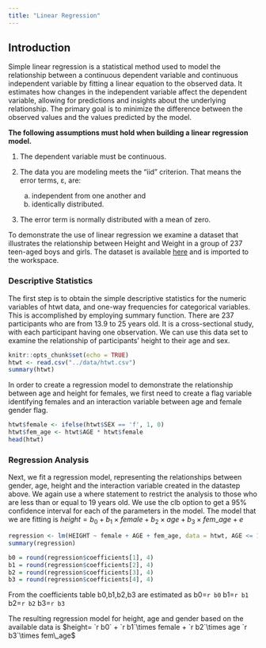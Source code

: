 ```yaml
---
title: "Linear Regression"
---
```


## Introduction

Simple linear regression is a statistical method used to model the relationship between a continuous dependent variable and continuous independent variable by fitting a linear equation to the observed data. It estimates how changes in the independent variable affect the dependent variable, allowing for predictions and insights about the underlying relationship. The primary goal is to minimize the difference between the observed values and the values predicted by the model.

**The following assumptions must hold when building a linear regression model.**

1.  The dependent variable must be continuous.

2.  The data you are modeling meets the "iid" criterion. That means the error terms, ε, are:

    a.  independent from one another and
    b.  identically distributed.

3.  The error term is normally distributed with a mean of zero.

To demonstrate the use of linear regression we examine a dataset that illustrates the relationship between Height and Weight in a group of 237 teen-aged boys and girls. The dataset is available [here](https://github.com/PSIAIMS/CAMIS/blob/3dca6398dca4f242eb0f0c316d7499eaba8adb13/data/htwt.csvhttps://github.com/PSIAIMS/CAMIS/blob/3dca6398dca4f242eb0f0c316d7499eaba8adb13/data/htwt.csv) and is imported to the workspace.

### Descriptive Statistics

The first step is to obtain the simple descriptive statistics for the numeric variables of htwt data, and one-way frequencies for categorical variables. This is accomplished by employing summary function. There are 237 participants who are from 13.9 to 25 years old. It is a cross-sectional study, with each participant having one observation. We can use this data set to examine the relationship of participants' height to their age and sex.

```r
knitr::opts_chunk$set(echo = TRUE)
htwt <- read.csv("../data/htwt.csv")
summary(htwt)
```

In order to create a regression model to demonstrate the relationship between age and height for females, we first need to create a flag variable identifying females and an interaction variable between age and female gender flag.

```r
htwt$female <- ifelse(htwt$SEX == 'f', 1, 0)
htwt$fem_age <- htwt$AGE * htwt$female
head(htwt)
```

### Regression Analysis

Next, we fit a regression model, representing the relationships between gender, age, height and the interaction variable created in the datastep above. We again use a where statement to restrict the analysis to those who are less than or equal to 19 years old. We use the clb option to get a 95% confidence interval for each of the parameters in the model. The model that we are fitting is $height = b_0 + b_1\times female + b_2\times age + b_3\times fem\_age + e$

```r
regression <- lm(HEIGHT ~ female + AGE + fem_age, data = htwt, AGE <= 19)
summary(regression)

b0 = round(regression$coefficients[1], 4)
b1 = round(regression$coefficients[2], 4)
b2 = round(regression$coefficients[3], 4)
b3 = round(regression$coefficients[4], 4)

```

From the coefficients table b0,b1,b2,b3 are estimated as b0=`r b0` b1=`r b1` b2=`r b2` b3=`r b3`


The resulting regression model for height, age and gender based on the available data is $height= `r b0` + `r b1`\times female + `r b2`\times age `r b3`\times fem\_age$
